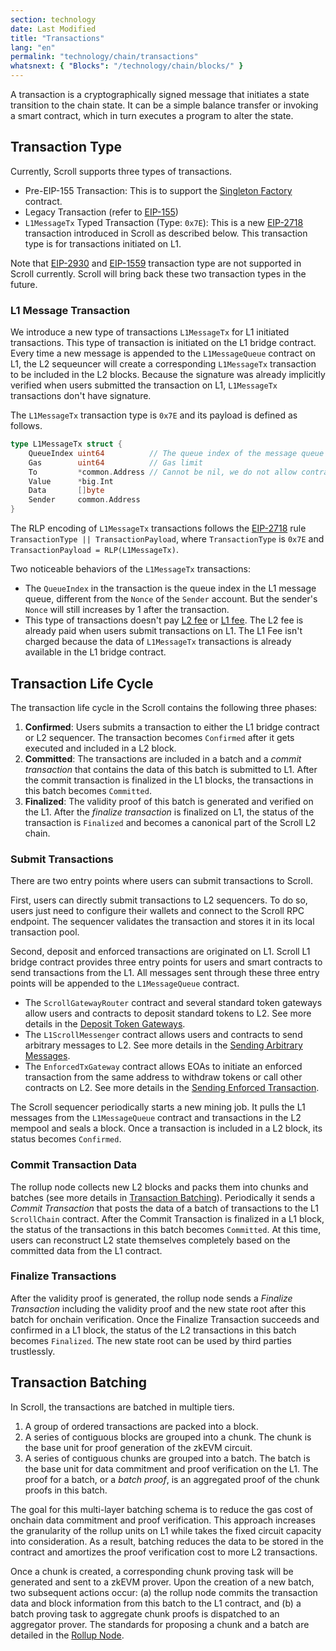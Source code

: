 ```yaml
---
section: technology
date: Last Modified
title: "Transactions"
lang: "en"
permalink: "technology/chain/transactions"
whatsnext: { "Blocks": "/technology/chain/blocks/" }
---
```



A transaction is a cryptographically signed message that initiates a state transition to the chain state. It can be a simple balance transfer or invoking a smart contract, which in turn executes a program to alter the state.

## Transaction Type

Currently, Scroll supports three types of transactions.

- Pre-EIP-155 Transaction: This is to support the [Singleton Factory](https://eips.ethereum.org/EIPS/eip-2470) contract.
- Legacy Transaction (refer to [EIP-155](https://eips.ethereum.org/EIPS/eip-155))
- `L1MessageTx` Typed Transaction (Type: `0x7E`): This is a new [EIP-2718](https://eips.ethereum.org/EIPS/eip-2718) transaction introduced in Scroll as described below. This transaction type is for transactions initiated on L1.

Note that [EIP-2930](https://eips.ethereum.org/EIPS/eip-2930) and [EIP-1559](https://eips.ethereum.org/EIPS/eip-1559) transaction type are not supported in Scroll currently. Scroll will bring back these two transaction types in the future.

### L1 Message Transaction

We introduce a new type of transactions `L1MessageTx` for L1 initiated transactions. This type of transaction is initiated on the L1 bridge contract. Every time a new message is appended to the `L1MessageQueue` contract on L1, the L2 sequeuncer will create a corresponding `L1MessageTx` transaction to be included in the L2 blocks. Because the signature was already implicitly verified when users submitted the transaction on L1, `L1MessageTx` transactions don't have signature.

The `L1MessageTx` transaction type is `0x7E` and its payload is defined as follows.

```go
type L1MessageTx struct {
	QueueIndex uint64          // The queue index of the message queue in L1 contract
	Gas        uint64          // Gas limit
	To         *common.Address // Cannot be nil, we do not allow contract creation from L1
	Value      *big.Int
	Data       []byte
	Sender     common.Address
}
```

The RLP encoding of `L1MessageTx` transactions follows the [EIP-2718](https://eips.ethereum.org/EIPS/eip-2718) rule `TransactionType || TransactionPayload`, where `TransactionType` is `0x7E` and `TransactionPayload = RLP(L1MessageTx)`.

Two noticeable behaviors of the `L1MessageTx` transactions:

- The `QueueIndex` in the transaction is the queue index in the L1 message queue, different from the `Nonce` of the `Sender` account. But the sender's `Nonce` will still increases by 1 after the transaction.
- This type of transactions doesn't pay [L2 fee](/developers/transaction-fees-on-scroll#l2-fee) or [L1 fee](/developers/transaction-fees-on-scroll#l1-fee). The L2 fee is already paid when users submit transactions on L1. The L1 Fee isn't charged because the data of `L1MessageTx` transactions is already available in the L1 bridge contract.

## Transaction Life Cycle

The transaction life cycle in the Scroll contains the following three phases:

1. **Confirmed**: Users submits a transaction to either the L1 bridge contract or L2 sequencer. The transaction becomes `Confirmed` after it gets executed and included in a L2 block.
2. **Committed**: The transactions are included in a batch and a _commit transaction_ that contains the data of this batch is submitted to L1. After the commit transaction is finalized in the L1 blocks, the transactions in this batch becomes `Committed`.
3. **Finalized**: The validity proof of this batch is generated and verified on the L1. After the _finalize transaction_ is finalized on L1, the status of the transaction is `Finalized` and becomes a canonical part of the Scroll L2 chain.

### Submit Transactions

There are two entry points where users can submit transactions to Scroll.

First, users can directly submit transactions to L2 sequencers. To do so, users just need to configure their wallets and connect to the Scroll RPC endpoint. The sequencer validates the transaction and stores it in its local transaction pool.

Second, deposit and enforced transactions are originated on L1. Scroll L1 bridge contract provides three entry points for users and smart contracts to send transactions from the L1. All messages sent through these three entry points will be appended to the `L1MessageQueue` contract.

- The `ScrollGatewayRouter` contract and several standard token gateways allow users and contracts to deposit standard tokens to L2. See more details in the [Deposit Token Gateways](/-oscADc8SoKAOxjtpcEqKg).
- The `L1ScrollMessenger` contract allows users and contracts to send arbitrary messages to L2. See more details in the [Sending Arbitrary Messages](/UPyw7afFQE6q-9CIdIRBag#Sending-Arbitrary-Messages).
- The `EnforcedTxGateway` contract allows EOAs to initiate an enforced transaction from the same address to withdraw tokens or call other contracts on L2. See more details in the [Sending Enforced Transaction](/UPyw7afFQE6q-9CIdIRBag#Sending-Enforced-Transactions).

The Scroll sequencer periodically starts a new mining job. It pulls the L1 messages from the `L1MessageQueue` contract and transactions in the L2 mempool and seals a block. Once a transaction is included in a L2 block, its status becomes `Confirmed`.

### Commit Transaction Data

The rollup node collects new L2 blocks and packs them into chunks and batches (see more details in [Transaction Batching](/RxRWLFtiQ7W_wbc0jMnQNA)). Periodically it sends a _Commit Transaction_ that posts the data of a batch of transactions to the L1 `ScrollChain` contract. After the Commit Transaction is finalized in a L1 block, the status of the transactions in this batch becomes `Committed`. At this time, users can reconstruct L2 state themselves completely based on the committed data from the L1 contract.

### Finalize Transactions

After the validity proof is generated, the rollup node sends a _Finalize Transaction_ including the validity proof and the new state root after this batch for onchain verification. Once the Finalize Transaction succeeds and confirmed in a L1 block, the status of the L2 transactions in this batch becomes `Finalized`. The new state root can be used by third parties trustlessly.

## Transaction Batching

<ClickToZoom src={TransactionBatching} alt="Transaction Batching" />

In Scroll, the transactions are batched in multiple tiers.

1. A group of ordered transactions are packed into a block.
2. A series of contiguous blocks are grouped into a chunk. The chunk is the base unit for proof generation of the zkEVM circuit.
3. A series of contiguous chunks are grouped into a batch. The batch is the base unit for data commitment and proof verification on the L1. The proof for a batch, or a _batch proof_, is an aggregated proof of the chunk proofs in this batch.

The goal for this multi-layer batching schema is to reduce the gas cost of onchain data commitment and proof verification. This approach increases the granularity of the rollup units on L1 while takes the fixed circuit capacity into consideration. As a result, batching reduces the data to be stored in the contract and amortizes the proof verification cost to more L2 transactions.

Once a chunk is created, a corresponding chunk proving task will be generated and sent to a zkEVM prover. Upon the creation of a new batch, two subsequent actions occur: (a) the rollup node commits the transaction data and block information from this batch to the L1 contract, and (b) a batch proving task to aggregate chunk proofs is dispatched to an aggregator prover. The standards for proposing a chunk and a batch are detailed in the [Rollup Node](/technology/sequencer/rollup-node).
